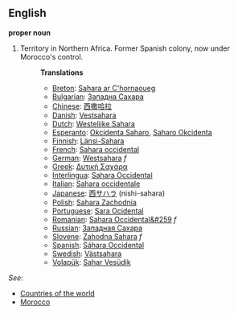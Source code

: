 ==English==

'''proper noun'''

# Territory in Northern Africa. Former Spanish colony, now under Morocco's control.
#:'''Translations'''
#:*[[Breton]]: [[Sahara ar C'hornaoueg]]
#:*[[Bulgarian]]: [[Западна Сахара]]
#:*[[Chinese]]: [[西撒哈拉]]
#:*[[Danish]]: [[Vestsahara]]
#:*[[Dutch]]: [[Westelijke Sahara]]
#:*[[Esperanto]]: [[Okcidenta Saharo]], [[Saharo Okcidenta]]
#:*[[Finnish]]: [[Länsi-Sahara]]
#:*[[French]]: [[Sahara occidental]]
#:*[[German]]: [[Westsahara]] ''f''
#:*[[Greek]]: [[Δυτική Σαχάρα]]
#:*[[Interlingua]]: [[Sahara Occidental]]
#:*[[Italian]]: [[Sahara occidentale]]
#:*[[Japanese]]: [[西サハラ]] (nishi-sahara)
#:*[[Polish]]: [[Sahara Zachodnia]]
#:*[[Portuguese]]: [[Sara Ocidental]]
#:*[[Romanian]]: [[Sahara Occidental&#259]] ''f''
#:*[[Russian]]: [[Западная Сахара]]
#:*[[Slovene]]: [[Zahodna Sahara]] ''f''
#:*[[Spanish]]: [[Sáhara Occidental]]
#:*[[Swedish]]: [[Västsahara]]
#:*[[Volapük]]: [[Sahar Vesüdik]]

''See'': 
*[[Countries of the world]]
*[[Morocco]]